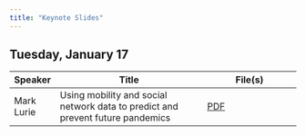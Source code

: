 ```yaml
---
title: "Keynote Slides"
---
```


## Tuesday, January 17

| Speaker    | Title                                                                          | File(s)                                           |
|------------|--------------------------------------------------------------------------------|---------------------------------------------------|
| Mark Lurie | Using mobility and social network data to predict and prevent future pandemics | [PDF](./materials/lurie-plenary_mapps-2023.pdf) |
